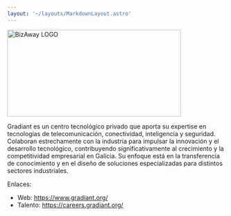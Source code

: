 ```yaml
---
layout: '~/layouts/MarkdownLayout.astro'
---
```




<Image src={gradiantLogo} alt="BizAway LOGO" height="200" width="400" class="shadow-none" />

Gradiant es un centro tecnológico privado que aporta su expertise en tecnologías de telecomunicación, conectividad, inteligencia y seguridad. Colaboran estrechamente con la industria para impulsar la innovación y el desarrollo tecnológico, contribuyendo significativamente al crecimiento y la competitividad empresarial en Galicia. Su enfoque está en la transferencia de conocimiento y en el diseño de soluciones especializadas para distintos sectores industriales.

Enlaces:

- Web: https://www.gradiant.org/
- Talento: https://careers.gradiant.org/
